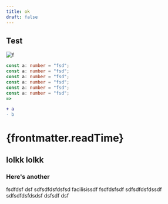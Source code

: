```yaml
---
title: ok
draft: false
---
```


## Test

<Image src="/images/test.jpg" alt="f" caption="ok" />

```ts {1,3}
const a: number = "fsd";
const a: number = "fsd";
const a: number = "fsd";
const a: number = "fsd";
const a: number = "fsd";
const a: number = "fsd";
=>
```

```diff
+ a
- b
```

<h1>{frontmatter.readTime}</h1>

<MailingList />

## lolkk lolkk

### Here's another

fsdfdsf
dsf
sdfsdfdsfdsfsd
facilisissdf
fsdfdsfsdf
sdfsdfdsfdssdf
sdfsdfdsfdsdsf
dsfsdf
dsf
